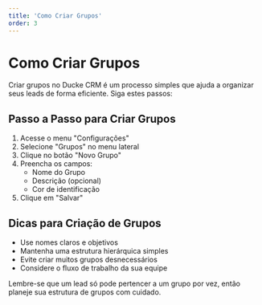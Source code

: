 ```yaml
---
title: 'Como Criar Grupos'
order: 3
---
```


# Como Criar Grupos


Criar grupos no Ducke CRM é um processo simples que ajuda a organizar seus leads de forma eficiente. Siga estes passos:

## Passo a Passo para Criar Grupos

1. Acesse o menu "Configurações"
2. Selecione "Grupos" no menu lateral
3. Clique no botão "Novo Grupo"
4. Preencha os campos:
   - Nome do Grupo
   - Descrição (opcional)
   - Cor de identificação
5. Clique em "Salvar"

## Dicas para Criação de Grupos

- Use nomes claros e objetivos
- Mantenha uma estrutura hierárquica simples
- Evite criar muitos grupos desnecessários
- Considere o fluxo de trabalho da sua equipe

<Callout type="info">
  Lembre-se que um lead só pode pertencer a um grupo por vez, então planeje sua estrutura de grupos com cuidado.
</Callout> 